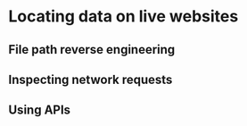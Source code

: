 # Locating data on live websites

## File path reverse engineering

## Inspecting network requests

## Using APIs